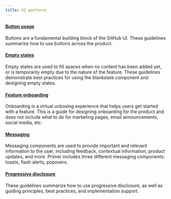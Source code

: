 ```yaml
---
title: UI patterns
---
```



#### [Button usage](/ui-patterns/button-usage)

Buttons are a fundamental building block of the GitHub UI. These guidelines summarize how to use buttons across the product.

#### [Empty states](/ui-patterns/empty-states)

Empty states are used to fill spaces when no content has been added yet, or is temporarily empty due to the nature of the feature. These guidelines demonstrate best practices for using the blankslate component and designing empty states.

#### [Feature onboarding](/ui-patterns/feature-onboarding)

Onboarding is a virtual unboxing experience that helps users get started with a feature. This is a guide for designing onboarding for the product and does not include what to do for marketing pages, email announcements, social media, etc.

#### [Messaging](/ui-patterns/messaging)

Messaging components are used to provide important and relevant information to the user, including feedback, contextual information, product updates, and more. Primer includes three different messaging components: toasts, flash alerts, popovers.

#### [Progressive disclosure](/ui-patterns/progressive-disclosure)

These guidelines summarize how to use progressive disclosure, as well as guiding principles, best practices, and implementation support.
